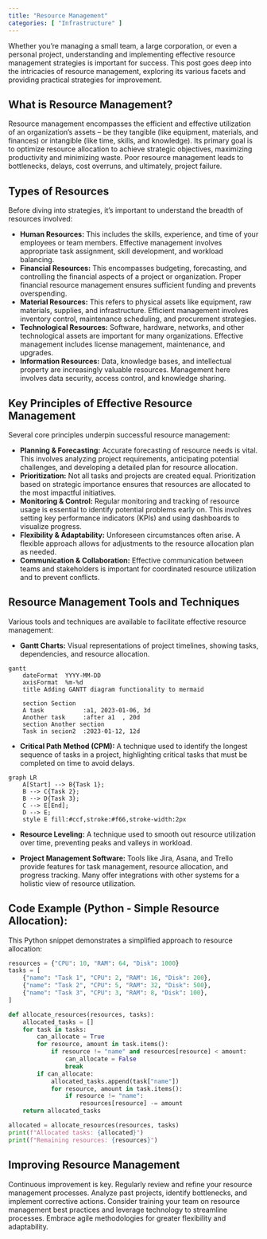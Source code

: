 ```yaml
---
title: "Resource Management"
categories: [ "Infrastructure" ]
---
```


Whether you're managing a small team, a large corporation, or even a personal project, understanding and implementing effective resource management strategies is important for success. This post goes deep into the intricacies of resource management, exploring its various facets and providing practical strategies for improvement.

## What is Resource Management?

Resource management encompasses the efficient and effective utilization of an organization's assets – be they tangible (like equipment, materials, and finances) or intangible (like time, skills, and knowledge). Its primary goal is to optimize resource allocation to achieve strategic objectives, maximizing productivity and minimizing waste. Poor resource management leads to bottlenecks, delays, cost overruns, and ultimately, project failure.

## Types of Resources

Before diving into strategies, it's important to understand the breadth of resources involved:

-   **Human Resources:** This includes the skills, experience, and time of your employees or team members. Effective management involves appropriate task assignment, skill development, and workload balancing.
-   **Financial Resources:** This encompasses budgeting, forecasting, and controlling the financial aspects of a project or organization. Proper financial resource management ensures sufficient funding and prevents overspending.
-   **Material Resources:** This refers to physical assets like equipment, raw materials, supplies, and infrastructure. Efficient management involves inventory control, maintenance scheduling, and procurement strategies.
-   **Technological Resources:** Software, hardware, networks, and other technological assets are important for many organizations. Effective management includes license management, maintenance, and upgrades.
-   **Information Resources:** Data, knowledge bases, and intellectual property are increasingly valuable resources. Management here involves data security, access control, and knowledge sharing.

## Key Principles of Effective Resource Management

Several core principles underpin successful resource management:

-   **Planning & Forecasting:** Accurate forecasting of resource needs is vital. This involves analyzing project requirements, anticipating potential challenges, and developing a detailed plan for resource allocation.
-   **Prioritization:** Not all tasks and projects are created equal. Prioritization based on strategic importance ensures that resources are allocated to the most impactful initiatives.
-   **Monitoring & Control:** Regular monitoring and tracking of resource usage is essential to identify potential problems early on. This involves setting key performance indicators (KPIs) and using dashboards to visualize progress.
-   **Flexibility & Adaptability:** Unforeseen circumstances often arise. A flexible approach allows for adjustments to the resource allocation plan as needed.
-   **Communication & Collaboration:** Effective communication between teams and stakeholders is important for coordinated resource utilization and to prevent conflicts.

## Resource Management Tools and Techniques

Various tools and techniques are available to facilitate effective resource management:

-   **Gantt Charts:** Visual representations of project timelines, showing tasks, dependencies, and resource allocation.

```mermaid
gantt
    dateFormat  YYYY-MM-DD
    axisFormat  %m-%d
    title Adding GANTT diagram functionality to mermaid

    section Section
    A task           :a1, 2023-01-06, 3d
    Another task     :after a1  , 20d
    section Another section
    Task in secion2  :2023-01-12, 12d
```

-   **Critical Path Method (CPM):** A technique used to identify the longest sequence of tasks in a project, highlighting critical tasks that must be completed on time to avoid delays.

```mermaid
graph LR
    A[Start] --> B{Task 1};
    B --> C{Task 2};
    B --> D{Task 3};
    C --> E[End];
    D --> E;
    style E fill:#ccf,stroke:#f66,stroke-width:2px
```

-   **Resource Leveling:** A technique used to smooth out resource utilization over time, preventing peaks and valleys in workload.

-   **Project Management Software:** Tools like Jira, Asana, and Trello provide features for task management, resource allocation, and progress tracking. Many offer integrations with other systems for a holistic view of resource utilization.

## Code Example (Python - Simple Resource Allocation):

This Python snippet demonstrates a simplified approach to resource allocation:

``` python
resources = {"CPU": 10, "RAM": 64, "Disk": 1000}
tasks = [
    {"name": "Task 1", "CPU": 2, "RAM": 16, "Disk": 200},
    {"name": "Task 2", "CPU": 5, "RAM": 32, "Disk": 500},
    {"name": "Task 3", "CPU": 3, "RAM": 8, "Disk": 100},
]

def allocate_resources(resources, tasks):
    allocated_tasks = []
    for task in tasks:
        can_allocate = True
        for resource, amount in task.items():
            if resource != "name" and resources[resource] < amount:
                can_allocate = False
                break
        if can_allocate:
            allocated_tasks.append(task["name"])
            for resource, amount in task.items():
                if resource != "name":
                    resources[resource] -= amount
    return allocated_tasks

allocated = allocate_resources(resources, tasks)
print(f"Allocated tasks: {allocated}")
print(f"Remaining resources: {resources}")
```

## Improving Resource Management

Continuous improvement is key. Regularly review and refine your resource management processes. Analyze past projects, identify bottlenecks, and implement corrective actions. Consider training your team on resource management best practices and leverage technology to streamline processes. Embrace agile methodologies for greater flexibility and adaptability.




